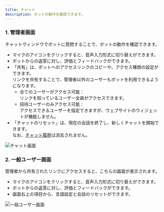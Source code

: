 ```yaml
---
title: チャット
description: ボットの動作を確認できます。
---
```


### 1. 管理者画面

チャットウィンドウでボットに質問することで、ボットの動作を確認できます。

* マイクのアイコンをクリックすると、音声入力形式に切り替えができます。
* ボットからの返答に対し、評価とフィードバックができます。
* 「共有」は、ボットへのアクセスリンクのコピーや、アクセス権限の設定ができます。\
  リンクを共有することで、管理者以外のユーザーもボットを利用できるようになります。
  * 全てのユーザーがアクセス可能：\
    リンクを知っているユーザー全員がアクセスできます。
  * 招待ユーザーのみアクセス可能：\
    アクセスできるユーザーを指定できますが、ウェブサイトのウィジェットが機能しません。
* 「チャットのリセット」は、現在の会話を終了し、新しくチャットを開始できます。\
  なお、[チャット履歴](../customize/chat-history)は消去されません。

![チャット画面](../../../.gitbook/assets/GBase項目-チャット.png)

### 2. 一般ユーザー画面

管理者から共有されたリンクにアクセスすると、こちらの画面が表示されます。

* マイクのアイコンをクリックすると、音声入力形式に切り替えができます。
* ボットからの返答に対し、評価とフィードバックができます。
* 画面右上の項目から、言語設定と会話のリセットができます。

![一般ユーザー画面](../../../.gitbook/assets/スクリーンショット%202025-04-09%20162412%20(1).png)
